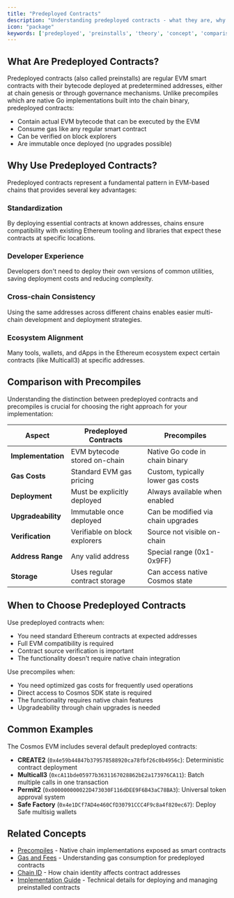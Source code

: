 ```yaml
---
title: "Predeployed Contracts"
description: "Understanding predeployed contracts - what they are, why they're used, and how they differ from precompiles"
icon: "package"
keywords: ['predeployed', 'preinstalls', 'theory', 'concept', 'comparison', 'precompiles']
---
```


## What Are Predeployed Contracts?

Predeployed contracts (also called preinstalls) are regular EVM smart contracts with their bytecode deployed at predetermined addresses, either at chain genesis or through governance mechanisms. Unlike precompiles which are native Go implementations built into the chain binary, predeployed contracts:

- Contain actual EVM bytecode that can be executed by the EVM
- Consume gas like any regular smart contract
- Can be verified on block explorers
- Are immutable once deployed (no upgrades possible)

## Why Use Predeployed Contracts?

Predeployed contracts represent a fundamental pattern in EVM-based chains that provides several key advantages:

### Standardization
By deploying essential contracts at known addresses, chains ensure compatibility with existing Ethereum tooling and libraries that expect these contracts at specific locations.

### Developer Experience
Developers don't need to deploy their own versions of common utilities, saving deployment costs and reducing complexity.

### Cross-chain Consistency
Using the same addresses across different chains enables easier multi-chain development and deployment strategies.

### Ecosystem Alignment
Many tools, wallets, and dApps in the Ethereum ecosystem expect certain contracts (like Multicall3) at specific addresses.

## Comparison with Precompiles

Understanding the distinction between predeployed contracts and precompiles is crucial for choosing the right approach for your implementation:

| Aspect | Predeployed Contracts | Precompiles |
|--------|----------------------|-------------|
| **Implementation** | EVM bytecode stored on-chain | Native Go code in chain binary |
| **Gas Costs** | Standard EVM gas pricing | Custom, typically lower gas costs |
| **Deployment** | Must be explicitly deployed | Always available when enabled |
| **Upgradeability** | Immutable once deployed | Can be modified via chain upgrades |
| **Verification** | Verifiable on block explorers | Source not visible on-chain |
| **Address Range** | Any valid address | Special range (0x1-0x9FF) |
| **Storage** | Uses regular contract storage | Can access native Cosmos state |

## When to Choose Predeployed Contracts

Use predeployed contracts when:
- You need standard Ethereum contracts at expected addresses
- Full EVM compatibility is required
- Contract source verification is important
- The functionality doesn't require native chain integration

Use precompiles when:
- You need optimized gas costs for frequently used operations
- Direct access to Cosmos SDK state is required
- The functionality requires native chain features
- Upgradeability through chain upgrades is needed

## Common Examples

The Cosmos EVM includes several default predeployed contracts:

- **CREATE2** (`0x4e59b44847b379578588920ca78fbf26c0b4956c`): Deterministic contract deployment
- **Multicall3** (`0xcA11bde05977b3631167028862bE2a173976CA11`): Batch multiple calls in one transaction
- **Permit2** (`0x000000000022D473030F116dDEE9F6B43aC78BA3`): Universal token approval system
- **Safe Factory** (`0x4e1DCf7AD4e460CfD30791CCC4F9c8a4f820ec67`): Deploy Safe multisig wallets

## Related Concepts

- [Precompiles](/docs/documentation/smart-contracts/precompiles) - Native chain implementations exposed as smart contracts
- [Gas and Fees](/docs/documentation/concepts/gas-and-fees) - Understanding gas consumption for predeployed contracts
- [Chain ID](/docs/documentation/concepts/chain-id) - How chain identity affects contract addresses
- [Implementation Guide](/docs/documentation/smart-contracts/predeployed-contracts/overview) - Technical details for deploying and managing preinstalled contracts